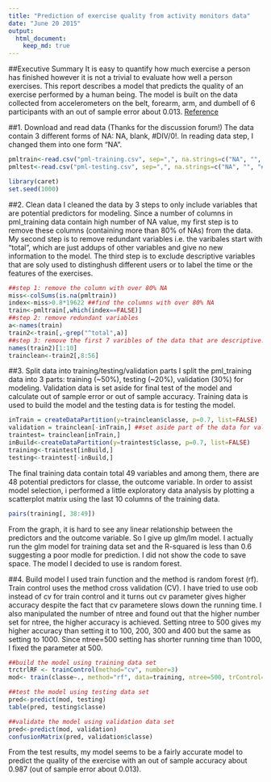 ```yaml
---
title: "Prediction of exercise quality from activity monitors data"
date: "June 20 2015"
output: 
  html_document:
    keep_md: true
---
```


##Executive Summary
It is easy to quantify how much exercise a person has finished however it is not a trivial to evaluate how well a person exercises. This report describes a model that predicts the quality of an exercise performed by a human being. The model is built on the data collected from accelerometers on the belt, forearm, arm, and dumbell of 6 participants with an out of sample error about 0.013.
[Reference](http://groupware.les.inf.puc-rio.br/har) 

##1. Download and read data
(Thanks for the discussion forum!) The data contain 3 different forms of NA: NA, blank, #DIV/0!. In reading data step, I changed them into one form "NA".

```r
pmltrain<-read.csv("pml-training.csv", sep=",", na.strings=c("NA", "", "#DIV/0!"))
pmltest<-read.csv("pml-testing.csv", sep=",", na.strings=c("NA", "", "#DIV/0!"))

```
```r
library(caret)
set.seed(1000)

```

##2. Clean data
I cleaned the data by 3 steps to only include variables that are potential predictors for modeling. Since a number of columns in pml_training data contain high number of NA value, my first step is to remove these columns (containing more than 80% of NAs) from the data. My second step is to remove redundant variables i.e. the varibales start with "total", which are just addups of other variables and give no new information to the model. The third step is to exclude descriptive variables that are soly used to distinghush different users or to label the time or the features of the exercises. 

```r
##step 1: remove the column with over 80% NA
miss<-colSums(is.na(pmltrain))
index<-miss>0.8*19622 ##find the columns with over 80% NA
train<-pmltrain[,which(index==FALSE)]
##step 2: remove redundant variables
a<-names(train)
train2<-train[,-grep("^total",a)]
##step 3: remove the first 7 varibles of the data that are descriptive.
names(train2)[1:10]
trainclean<-train2[,8:56]

```

##3. Split data into training/testing/validation parts
I split the pml_training data into 3 parts: training (~50%), testing (~20%), validation (30%) for modeling. Validation data is set aside for final test of the model and calculate out of sample error or out of sample accuracy. Training data is used to build the model and the testing data is for testing the model.

```r
inTrain = createDataPartition(y=trainclean$classe, p=0.7, list=FALSE)
validation = trainclean[-inTrain,] ##set aside part of the data for validation
traintest= trainclean[inTrain,]
inBuild<-createDataPartition(y=traintest$classe, p=0.7, list=FALSE)
training<-traintest[inBuild,]
testing<-traintest[-inBuild,]

```

The final training data contain total 49 variables and among them, there are 48 potential predictors for classe, the outcome variable. In order to assist model selection, i performed a little exploratory data analysis by plotting a scatterplot matrix using the last 10 columns of the training data.

```r
pairs(training[, 38:49])

```

From the graph, it is hard to see any linear relationship between the predictors and the outcome variable. So I give up glm/lm model. I actually run the glm model for training data set and the R-squared is less than 0.6 suggesting a poor modle for prediction. I did not show the code to save space. The model I decided to use is random forest.

##4. Build model
I used train function and the method is random forest (rf). Train control uses the method cross validation (CV). I have tried to use oob instead of cv for train control and it turns out cv parameter gives higher accuracy despite the fact that cv parametere slows down the running time. I also manipulated the number of ntree and found out that the higher number set for ntree, the higher accuracy is achieved. Setting ntree to 500 gives my higher accuracy than setting it to 100, 200, 300 and 400 but the same as setting to 1000. Since ntree=500 setting has shorter running time than 1000, I fixed the parameter at 500.

```r
##build the model using training data set
trctrlRF <- trainControl(method="cv", number=3) 
mod<- train(classe~., method="rf", data=training, ntree=500, trControl=trctrlRF)

##test the model using testing data set
pred<-predict(mod, testing)
table(pred, testing$classe)

##validate the model using validation data set
pred<-predict(mod, validation)
confusionMatrix(pred, validation$classe)

```

From the test results, my model seems to be a fairly accurate model to predict the quality of the exercise with an out of sample accuracy about 0.987 (out of sample error about 0.013).

